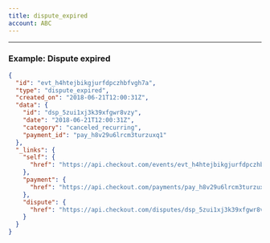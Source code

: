 ```yaml
---
title: dispute_expired
account: ABC
---
```


---

### Example: Dispute expired

```json
{
  "id": "evt_h4htejbikgjurfdpczhbfvgh7a",
  "type": "dispute_expired",
  "created_on": "2018-06-21T12:00:31Z",
  "data": {
    "id": "dsp_5zui1xj3k39xfgwr8vzy",
    "date": "2018-06-21T12:00:31Z",
    "category": "canceled_recurring",
    "payment_id": "pay_h8v29u6lrcm3turzuxq1"
  },
  "_links": {
    "self": {
      "href": "https://api.checkout.com/events/evt_h4htejbikgjurfdpczhbfvgh7a"
    },
    "payment": {
      "href": "https://api.checkout.com/payments/pay_h8v29u6lrcm3turzuxq1"
    }, 
    "dispute": {
      "href": "https://api.checkout.com/disputes/dsp_5zui1xj3k39xfgwr8vzy"
    }
  }
}
```



